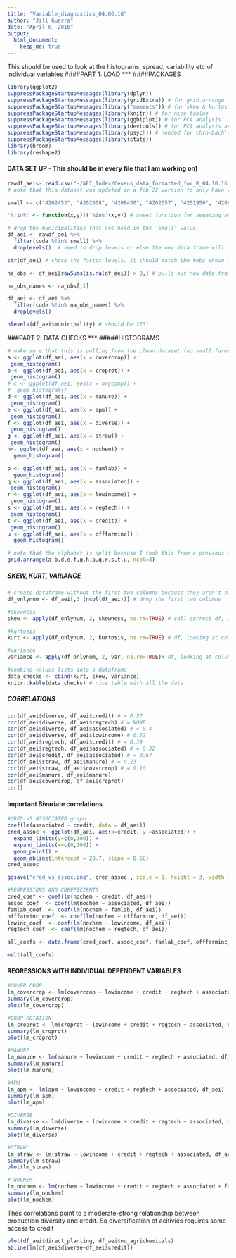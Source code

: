 ```yaml
---
title: "Variable_diagnostics_04.06.16"
author: "Jill Guerra"
date: "April 6, 2016"
output: 
  html_document:
    keep_md: true
---
```

This should be used to look at the histograms, spread, variability etc of individual variables 
####PART 1: LOAD
***
####PACKAGES
```r
library(ggplot2)
suppressPackageStartupMessages(library(dplyr))
suppressPackageStartupMessages(library(gridExtra)) # for grid.arrange 
suppressPackageStartupMessages(library("moments")) # for skew & kurtosis
suppressPackageStartupMessages(library(knitr)) # for nice tables 
suppressPackageStartupMessages(library(ggbiplot)) # for PCA analysis 
suppressPackageStartupMessages(library(devtools)) # for PCA analysis as well, I believe 
suppressPackageStartupMessages(library(psych)) # needed for chronbach's alpha
suppressPackageStartupMessages(library(stats))
library(broom)
library(reshape2)

```

#### DATA SET UP  - This should be in every file that I am working on)
```r
rawdf_aei<- read.csv("~/AEI_Index/Census_data_formatted_for_R_04.10.16.csv", quote = '"', sep = ",", na.strings = c(".",""), strip.white = TRUE) # load full dataset
# note that this dataset was updated in a feb 22 version to only have variables that I will be working with 
```

```r

small <- c("4202453", "4202008", "4208450", "4202057", "4201950", "4206306") # these are the codes for the municipalities that have fewer than 50 farms. Names in Result_tracking Rmd. 

'%!in%' <- function(x,y)!('%in%'(x,y)) # sweet function for negating an %in% function 

# drop the municipalities that are held in the 'small' value. 
df_aei <- rawdf_aei %>% 
  filter(code %!in% small) %>% 
  droplevels()  # need to drop levels or else the new data.frame will continue to store the other factors even though they aren't being used. See Homework 5 from stats class for more about this. 

str(df_aei) # check the factor levels. It should match the #obs shown in the global environment section. If it does not then the droplevels() didn't work. 

```

```r
na_obs <- df_aei[rowSums(is.na(df_aei)) > 0,] # pulls out new data.frame with just the NA values

na_obs_names <- na_obs[,1]

df_aei <- df_aei %>% 
  filter(code %!in% na_obs_names) %>% 
  droplevels()

nlevels(df_aei$municipality) # should be 273! 

```


###PART 2: DATA CHECKS
***
#####HISTOGRAMS
```r
# make sure that this is pulling from the clean dataset (no small farms, no NAs - i.e. the data that is used in the regression) 
a <- ggplot(df_aei, aes(x = covercrop)) +
 geom_histogram()
b <- ggplot(df_aei, aes(x = croprot)) +
 geom_histogram()
# c <- ggplot(df_aei, aes(x = orgcomp)) +
#  geom_histogram()
d <- ggplot(df_aei, aes(x = manure)) +
 geom_histogram()
e <- ggplot(df_aei, aes(x = apm)) +
 geom_histogram()
f <- ggplot(df_aei, aes(x = diverse)) +
 geom_histogram()
g <- ggplot(df_aei, aes(x = straw)) +
 geom_histogram()
h<- ggplot(df_aei, aes(x = nochem)) +
  geom_histogram()

p <- ggplot(df_aei, aes(x = famlab)) +
  geom_histogram()
q <- ggplot(df_aei, aes(x = associated)) +
 geom_histogram()
r <- ggplot(df_aei, aes(x = lowincome)) +
 geom_histogram()
s <- ggplot(df_aei, aes(x = regtech)) +
 geom_histogram()
t <- ggplot(df_aei, aes(x = credit)) +
 geom_histogram()
u <- ggplot(df_aei, aes(x = offfarminc)) +
  geom_histogram()

# note that the alphabet is split because I took this from a previous file 
grid.arrange(a,b,d,e,f,g,h,p,q,r,s,t,u, ncol=3)

```

##### SKEW, KURT, VARIANCE
```r
# create dataframe without the first two columns because they aren't numbers 
df_onlynum <- df_aei[,3:(ncol(df_aei))] # drop the first two columns 

#skewness 
skew <- apply(df_onlynum, 2, skewness, na.rm=TRUE) # call correct df, 2 means looking at columns (1 would indicate looking rows), skewness is the function applied, ignore NAs 

#kurtosis
kurt <- apply(df_onlynum, 2, kurtosis, na.rm=TRUE) # df, looking at columns, kurtosis is function, ignore NAs

#variance 
variance <- apply(df_onlynum, 2, var, na.rm=TRUE)# df, looking at columns, variance is function, ignore NAs

```

```r
#combine values lists into a dataframe 
data_checks <- cbind(kurt, skew, variance) 
knitr::kable(data_checks) # nice table with all the data 

```

##### CORRELATIONS
```r
cor(df_aei$diverse, df_aei$credit) # = 0.57
cor(df_aei$diverse, df_aei$regtech) # = NONE
cor(df_aei$diverse, df_aei$associated) # = 0.4
cor(df_aei$diverse, df_aei$lowincome) # 0.52
cor(df_aei$regtech, df_aei$credit) # = 0.39
cor(df_aei$regtech, df_aei$associated) # = 0.32
cor(df_aei$credit, df_aei$associated) # = 0.67
cor(df_aei$straw, df_aei$manure) # = 0.23
cor(df_aei$straw, df_aei$covercrop) # = 0.10
cor(df_aei$manure, df_aei$manure)
cor(df_aei$covercrop, df_aei$croprot)
cor()


```

#### Important Bivariate correlations 
```r
#CRED VS ASSOCIATED graph 
coef(lm(associated ~ credit, data = df_aei))
cred_assoc <- ggplot(df_aei, aes(x=credit, y =associated)) + 
  expand_limits(y=c(0,100)) +
  expand_limits(x=c(0,100)) +
  geom_point() + 
  geom_abline(intercept = 28.7, slope = 0.68) 
cred_assoc

ggsave("cred_vs_assoc.png", cred_assoc , scale = 1, height = 3, width = 4)

#REGRESSIONS AND COEFFICIENTS
cred_coef <- coef(lm(nochem ~ credit, df_aei))
assoc_coef  <- coef(lm(nochem ~ associated, df_aei))
famlab_coef  <- coef(lm(nochem ~ famlab, df_aei))
offfarminc_coef  <- coef(lm(nochem ~ offfarminc, df_aei))
lowinc_coef  <- coef(lm(nochem ~ lowincome, df_aei))
regtech_coef  <- coef(lm(nochem ~ regtech, df_aei))

all_coefs <- data.frame(cred_coef, assoc_coef, famlab_coef, offfarminc_coef, lowinc_coef, regtech_coef)

melt(all_coefs)

```

#### REGRESSIONS WITH INDIVIDUAL DEPENDENT VARIABLES
```r
#COVER CROP 
lm_covercrop <- lm(covercrop ~ lowincome + credit + regtech + associated, df_aei)
summary(lm_covercrop)
plot(lm_covercrop)

#CROP ROTATION 
lm_croprot <- lm(croprot ~ lowincome + credit + regtech + associated, df_aei)
summary(lm_croprot)
plot(lm_croprot)

#MANURE
lm_manure <- lm(manure ~ lowincome + credit + regtech + associated, df_aei)
summary(lm_manure)
plot(lm_manure)

#APM
lm_apm <- lm(apm ~ lowincome + credit + regtech + associated, df_aei)
summary(lm_apm)
plot(lm_apm)

#DIVERSE
lm_diverse <- lm(diverse ~ lowincome + credit + regtech + associated, df_aei)
summary(lm_diverse)
plot(lm_diverse)

#STRAW
lm_straw <- lm(straw ~ lowincome + credit + regtech + associated, df_aei)
summary(lm_straw)
plot(lm_straw)

# NOCHEM 
lm_nochem <- lm(nochem ~ lowincome + credit + regtech + associated + famlab + offfarminc, df_aei)
summary(lm_nochem)
plot(lm_nochem)

```

Thes correlations point to a moderate-strong relationship between production diversity and credit. So diversification of acitivies requires some access to credit 

```r

plot(df_aei$direct_planting, df_aei$no_agrichemicals)
abline(lm(df_aei$diverse~df_aei$credit))

```

